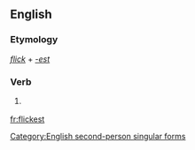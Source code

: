 ==English==

===Etymology===
''[[flick]]'' + ''[[-est]]''

===Verb===
{{en-verb form}}

# {{context|archaic|lang=en}} {{form of|Second-person singular simple present form|flick}}

[[Category:English second-person singular forms]]

[[fr:flickest]]